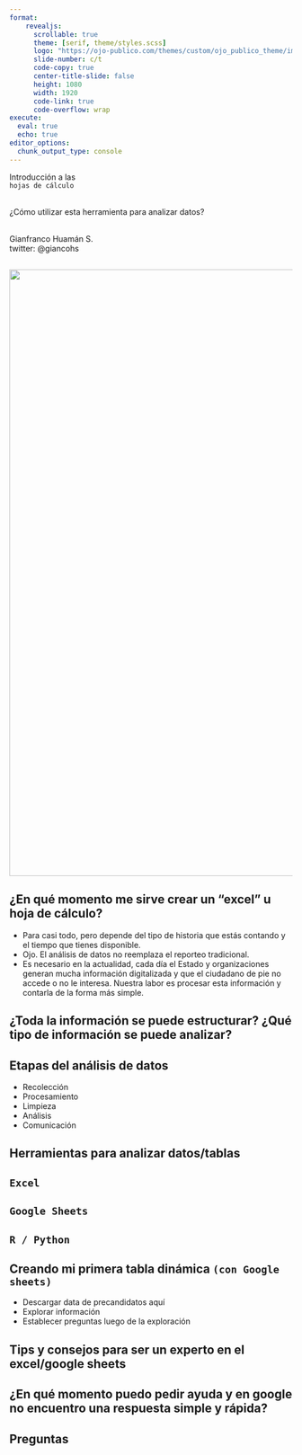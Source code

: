 ```yaml
---
format: 
    revealjs:
      scrollable: true
      theme: [serif, theme/styles.scss]
      logo: "https://ojo-publico.com/themes/custom/ojo_publico_theme/images/logos/logo-light-default.svg"
      slide-number: c/t
      code-copy: true
      center-title-slide: false
      height: 1080
      width: 1920
      code-link: true
      code-overflow: wrap
execute: 
  eval: true
  echo: true
editor_options: 
  chunk_output_type: console
---
```


::: title-center
Introducción a las <br>`hojas de cálculo`
:::

::: center
<br>¿Cómo utilizar esta herramienta para analizar datos?
:::

::: author
<br>Gianfranco Huamán S.<br/> twitter: @giancohs
:::


## {}

![](intro-analisis-datos-slides_files/media/spreadsheet-google-sheet.gif
){.absolute top=0 left=450 width="1080" height="1080"}


## ¿En qué momento me sirve crear un “excel” u hoja de cálculo?


::: {.incremental}
- Para casi todo, pero depende del tipo de historia que estás contando y el tiempo que tienes disponible.
- Ojo. El análisis de datos no reemplaza el reporteo tradicional.
- Es necesario en la actualidad, cada día el Estado y organizaciones generan mucha información digitalizada y que el ciudadano de pie no accede o no le interesa. Nuestra labor es procesar esta información y contarla de la forma más simple. 

:::


## ¿Toda la información se puede estructurar? ¿Qué tipo de información se puede analizar?

## Etapas del análisis de datos

::: {.incremental}
- Recolección
- Procesamiento
- Limpieza
- Análisis
- Comunicación

:::
## Herramientas para analizar datos/tablas

## `Excel` 

## `Google Sheets` 

## `R / Python` 

## Creando mi primera tabla dinámica `(con Google sheets)`

::: {.incremental}
- Descargar data de precandidatos aquí
- Explorar información
- Establecer preguntas luego de la exploración

:::
## Tips y consejos para ser un experto en el excel/google sheets

## ¿En qué momento puedo pedir ayuda y en google no encuentro una respuesta simple y rápida?

## Preguntas
